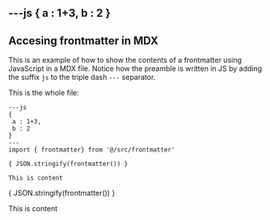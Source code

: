 ---js
{
 a : 1+3,
 b : 2
}
---

## Accesing frontmatter in MDX

This is an example of how to show the contents of a frontmatter using JavaScript in a MDX file. Notice
how the preamble is written in JS by adding the suffix `js` to the triple dash `---` separator.

This is the whole file:

```mdx
---js
{
 a : 1+3,
 b : 2
}
---
import { frontmatter} from '@/src/frontmatter'

{ JSON.stringify(frontmatter()) }

This is content
```

{ JSON.stringify(frontmatter()) }

This is content
